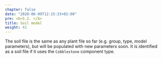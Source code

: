 ```yaml
---
chapter: false
date: "2020-06-09T12:15:33+02:00"
pre: <b>5.2. </b>
title: Soil model
weight: 41
---
```


The soil file is the same as any plant file so far (e.g. group, type, model parameters), but will be populated with new parameters soon. It is identified as a soil file if it uses the `Cobblestone` component type.